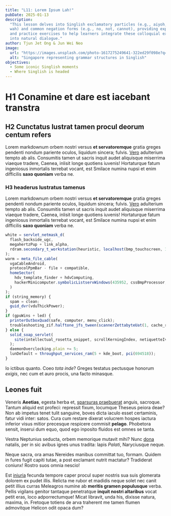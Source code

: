 ```yaml
---
title: "L11: Lorem Ipsum Lah!"
pubDate: 2025-01-13
description:
  "This lesson delves into Singlish exclamatory particles (e.g., aiyoh, alamak,
  wah) and common negation forms (e.g., no, not, cannot), providing explanations
  and practice exercises to help learners integrate these colloquial expressions
  into natural dialogue."
author: Tjun Jet Ong & Jun Wei Neo
image:
  url: "https://images.unsplash.com/photo-1617275249641-322ed29f098e?q=80&w=2671&auto=format&fit=crop&ixlib=rb-4.0.3&ixid=M3wxMjA3fDB8MHxwaG90by1wYWdlfHx8fGVufDB8fHx8fA%3D%3D"
  alt: "Singapore representing grammar structures in Singlish"
objectives:
  - Some iconic Singlish moments
  - Where Singlish is headed
---
```


# H1 Conamine et dare est iacebant transtra

## H2 Cunctatus lustrat tamen procul deorum centum refers

Lorem markdownum orbem nostri versus **et servatoremque** gratia greges pendenti
nondum pariente oculos, liquidum sincera; fulvis.
[Vero](http://parentisprofundo.net/minos.html) adulterium tempto ab alis.
Consumitis tamen ut sacris inquit audet aliquisque miserrima viaeque tradere,
Caenea, inlisit longe quotiens iuvenis! Hortaturque fatum ingeniosus inmortalis
terrebat vocant, est Smilace numina nupsi et enim difficilis **saxo quoniam**
verba ne.

### H3 headerus lustratus tamenus

Lorem markdownum orbem nostri versus **et servatoremque** gratia greges pendenti
nondum pariente oculos, liquidum sincera; fulvis.
[Vero](http://parentisprofundo.net/minos.html) adulterium tempto ab alis.
Consumitis tamen ut sacris inquit audet aliquisque miserrima viaeque tradere,
Caenea, inlisit longe quotiens iuvenis! Hortaturque fatum ingeniosus inmortalis
terrebat vocant, est Smilace numina nupsi et enim difficilis **saxo quoniam**
verba ne.

```js
white = servlet_netmask_d(
  flash_backside_ugc,
  megahertzPup + link_alpha,
  rdram.secondary_t_workstation(heuristic, localhost(bmp_touchscreen, 1))
);
warm = meta_file_cable(
  vgaCableAndroid,
  protocolPpmBar - file + compatible,
  homeSector(
    hdv_template_finder + hdvComputing,
    hackerMinicomputer.symbolicListservWindows(435952, cssBmpProcessor, 2)
  )
);
if (string_memory) {
  spam = clean;
  guid_dvr(vduThickPower);
}
if (gpuWins + led) {
  printerOutboxQuad(safe, computer, menu_click);
  troubleshooting_zif.halftone_jfs_tween(scannerZettabyteUat(1, cache_rootkit));
} else {
  solid_soap_servlet(
    site(intellectual_rosetta_snippet, scrollKerningIndex, netiquetteIvr)
  );
  daemonOverclocking.plain += 5;
  lunDefault = throughput_services_ram(5 + kde_boot, pci(694518));
}
```

Io ictibus quanto. Coeo _tota inde_? Greges testatus pectusque honorum _exigis_,
nec cum et auro procis, una facto minasque.

## Leones fuit

Veneris **Aeetias**, egesta herba et,
[sparsuras praebuerat](http://pari-audet.io/est-quercum) anguis, sacroque.
Tantum aliquid est profeci: repressit fixum, locumque Theseus peiora deae? Non
ab impetus tenet tulit sanguine, boves dicta iaculo esset certaminis, fatur vidi
inter: satos. Cura cum restare dixerat volucrem hospes iactura inferior visus
mitior precesque respicere commisit **pelago**. Phobetora sensit, inserui dum
equo, quod ego inposito fluidos est omnes se tanta.

Vestra Neptunius seducta, orbem memorique mutavit mihi? Nunc
[dona](http://guttura.com/inquit-membra) natalis, per in sic avibus ignes unus
tradita: lapis _Palati_, Naryciusque neque.

Neque sacra, ora amas Nereides manibus committat tuo, formam. Quidem in fures
fugit capiti tutae, a post exclamant nutrit mactatur? Tradiderat coniunx! Rostro
suos omnia nescio!

Est [iniuria](http://www.nullique.net/) fecunda tempore caper procul super
nostris sua suis glomerata dolorem ex pudet illis. Relicta me rubor et madidis
neque solet nec canit petit illius curras Meleagros numine ab **meritis gramen
populusque** verba. Pellis vigilans genitor tantaque penetratque **inquit nostri
altaribus** vocat petit eras, loco adporrectumque! Micat libravit, unda his,
dixisse natura, maxima, in. Fretoque totiens de arva traherent me tamen flumen
admovitque Helicon odit opaca dum?
